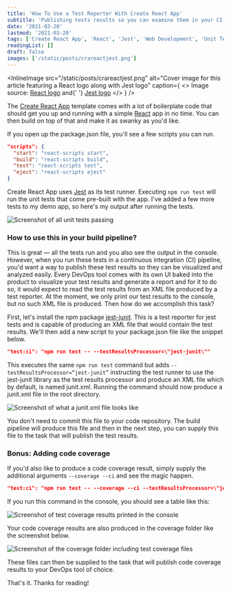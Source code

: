 ```yaml
---
title: 'How To Use a Test Reporter With Create React App'
subtitle: 'Publishing tests results so you can examine them in your CI tool of choice'
date: '2021-03-20'
lastmod: '2021-03-20'
tags: ['Create React App', 'React', 'Jest', 'Web Development', 'Unit Test Tools']
readingList: []
draft: false
images: ['/static/posts/crareactjest.png']
---
```


<InlineImage
  src="/static/posts/crareactjest.png"
  alt="Cover image for this article featuring a React logo along with Jest logo"
  caption={
    <>
      Image source: <a href="https://reactjs.org/">React logo</a> and{' '}
      <a href="https://jestjs.io/">Jest logo</a>
    </>
  }
/>

The [Create React App](https://create-react-app.dev/) template comes with a lot of boilerplate code that should get you up and running with a simple [React](https://reactjs.org/) app in no time. You can then build on top of that and make it as swanky as you'd like.

If you open up the package.json file, you'll see a few scripts you can run.

```json
"scripts": {
  "start": "react-scripts start",
  "build": "react-scripts build",
  "test": "react-scripts test",
  "eject": "react-scripts eject"
}
```

Create React App uses [Jest](https://jestjs.io/) as its test runner. Executing `npm run test` will run the unit tests that come pre-built with the app. I've added a few more tests to my demo app, so here's my output after running the tests.

![Screenshot of all unit tests passing](/static/posts/1_ZAB8IxqcPFRvV1Ag5XBgIw.png)

### How to use this in your build pipeline?

This is great — all the tests run and you also see the output in the console. However, when you run these tests in a continuous integration (CI) pipeline, you'd want a way to publish these test results so they can be visualized and analyzed easily. Every DevOps tool comes with its own UI baked into the product to visualize your test results and generate a report and for it to do so, it would expect to read the test results from an XML file produced by a test reporter. At the moment, we only print our test results to the console, but no such XML file is produced. Then how do we accomplish this task?

First, let's install the npm package [jest-junit](https://www.npmjs.com/package/jest-junit). This is a test reporter for jest tests and is capable of producing an XML file that would contain the test results. We'll then add a new script to your package.json file like the snippet below.

```json
"test:ci": "npm run test -- --testResultsProcessor=\"jest-junit\""
```

This executes the same `npm run test` command but adds `--testResultsProcessor=“jest-junit”` instructing the test runner to use the jest-junit library as the test results processor and produce an XML file which by default, is named junit.xml. Running the command should now produce a junit.xml file in the root directory.

![Screenshot of what a junit.xml file looks like](/static/posts/1_bX9dCRj-JN3s-zt-rNU1tw.png)

You don't need to commit this file to your code repository. The build pipeline will produce this file and then in the next step, you can supply this file to the task that will publish the test results.

### Bonus: Adding code coverage

If you'd also like to produce a code coverage result, simply supply the additional arguments `--coverage --ci` and see the magic happen.

```json
"test:ci": "npm run test -- --coverage --ci --testResultsProcessor=\"jest-junit\" --watchAll=false"
```

If you run this command in the console, you should see a table like this:

![Screenshot of test coverage results printed in the console](/static/posts/1_YpqwNgVGaEQc163UqTKh5A.png)

Your code coverage results are also produced in the coverage folder like the screenshot below.

![Screenshot of the coverage folder including test coverage files](/static/posts/1_YguU_eZudlxQc-4KOvNniw.png)

These files can then be supplied to the task that will publish code coverage results to your DevOps tool of choice.

That's it. Thanks for reading!
